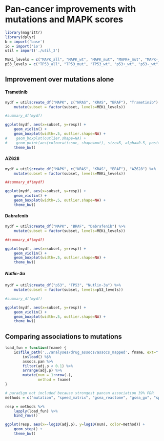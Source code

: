 # Pan-cancer improvements with mutations and MAPK scores

```r
library(magrittr)
library(dplyr)
b = import('base')
io = import('io')
util = import('./util_3')

MEKi_levels = c("MAPK_all", "MAPK_wt", "MAPK_mut", "MAPK+_mut", "MAPK-_mut", "MAPK+", "MAPK-")
p53_levels = c("TP53_all", "TP53_mut", "TP53_wt", "p53+_wt", "p53-_wt", "p53+", "p53-")
```

## Improvement over mutations alone

#### Trametinib

```r
mydf = util$create_df("MAPK", c("NRAS", "KRAS", "BRAF"), "Trametinib") %>%
    mutate(subset = factor(subset, levels=MEKi_levels))

#summary_df(mydf)

ggplot(mydf, aes(x=subset, y=resp)) +
    geom_violin() +
    geom_boxplot(width=.5, outlier.shape=NA) +
#    geom_boxplot(outlier.shape=NA) +
#    geom_point(aes(colour=tissue, shape=mut), size=5, alpha=0.5, position=position_jitter(w=0.5))
    theme_bw()
```

#### AZ628

```r
mydf = util$create_df("MAPK", c("NRAS", "KRAS", "BRAF"), "AZ628") %>%
    mutate(subset = factor(subset, levels=MEKi_levels))

##summary_df(mydf)

ggplot(mydf, aes(x=subset, y=resp)) +
    geom_violin() +
    geom_boxplot(width=.5, outlier.shape=NA) +
    theme_bw()
```

#### Dabrafenib

```r
mydf = util$create_df("MAPK", "BRAF", "Dabrafenib") %>%
    mutate(subset = factor(subset, levels=MEKi_levels))

##summary_df(mydf)

ggplot(mydf, aes(x=subset, y=resp)) +
    geom_violin() +
    geom_boxplot(width=.5, outlier.shape=NA) +
    theme_bw()
```

##### Nutlin-3a

```r
mydf = util$create_df("p53", "TP53", "Nutlin-3a") %>%
    mutate(subset = factor(subset, levels=p53_levels))

#summary_df(mydf)

ggplot(mydf, aes(x=subset, y=resp)) +
    geom_violin() +
    geom_boxplot(width=.5, outlier.shape=NA) +
    theme_bw()
```


## Comparing associations to mutations

```r
load_fun = function(fname) {
    io$file_path('../analyses/drug_assocs/assocs_mapped', fname, ext=".RData") %>%
        io$load() %$%
        assocs.pan %>%
        filter(adj.p < 0.1) %>%
        arrange(adj.p) %>%
        mutate(num = 1:nrow(.),
               method = fname)
}

# paradigm not included because strongest pancan association 39% FDR
methods = c("mutation", "speed_matrix", "gsea_reactome", "gsea_go", "spia", "pathifier")

resp = methods %>%
    lapply(load_fun) %>%
    bind_rows()

ggplot(resp, aes(x=-log10(adj.p), y=log10(num), color=method)) +
    geom_step() +
    theme_bw()
```
